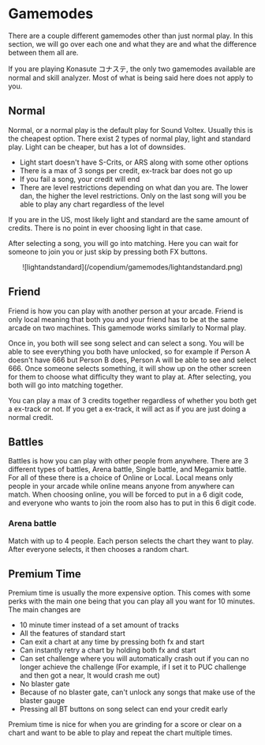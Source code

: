 
# Gamemodes
There are a couple different gamemodes other than just normal play. In this section, we will go over each one and what they are and what the difference between them all are.

<Callout>If you are playing Konasute コナステ, the only two gamemodes available are normal and skill analyzer. Most of what is being said here does not apply to you.</Callout>
## Normal
Normal, or a normal play is the default play for Sound Voltex. Usually this is
the cheapest option. There exist 2 types of normal play, light and standard
play. Light can be cheaper, but has a lot of downsides. 
- Light start doesn't have S-Crits, or ARS along with some other options
- There is a max of 3 songs per credit, ex-track bar does not go up
- If you fail a song, your credit will end
- There are level restrictions depending on what dan you are. The lower dan, the higher the level restrictions. Only on the last song will you be able to play any chart regardless of the level

If you are in the US, most likely light and standard are the same amount of credits. There is no point in ever choosing light in that case.

After selecting a song, you will go into matching. Here you can wait for someone to join you or just skip by pressing both FX buttons.
<br/>
<center>
![lightandstandard](/copendium/gamemodes/lightandstandard.png)
</center>

## Friend
Friend is how you can play with another person at your arcade. Friend is only
local meaning that both you and your friend has to be at the same arcade on two
machines. This gamemode works similarly to Normal play. 

Once in, you both will see song select and can select a song. You will be able to 
see everything you both have unlocked, so for example if Person A doesn't have 666 
but Person B does, Person A will be able to see and select 666. Once someone
selects something, it will show up on the other screen for them to choose what
difficulty they want to play at. After selecting, you both will go into matching
together. 

You can play a max of 3 credits together regardless of whether you both get a ex-track or not. If you get a ex-track, it will act as if you are just doing a normal credit.

## Battles
Battles is how you can play with other people from anywhere. There are 3
different types of battles, Arena battle, Single battle, and Megamix battle. For
all of these there is a choice of Online or Local. Local means only people in
your arcade while online means anyone from anywhere can match. When choosing
online, you will be forced to put in a 6 digit code, and everyone who wants to
join the room also has to put in this 6 digit code.

### Arena battle
Match with up to 4 people. Each person selects the chart they want to play. After everyone selects, it then chooses a random chart. 

## Premium Time
Premium time is usually the more expensive option. This comes with some perks with the main one being that you can play all you want for 10 minutes. The main changes are
- 10 minute timer instead of a set amount of tracks
- All the features of standard start
- Can exit a chart at any time by pressing both fx and start
- Can instantly retry a chart by holding both fx and start
- Can set challenge where you will automatically crash out if you can no longer achieve the challenge (For example, if I set it to PUC challenge and then got a near, It would crash me out)
- No blaster gate
- Because of no blaster gate, can't unlock any songs that make use of the blaster gauge
- Pressing all BT buttons on song select can end your credit early

Premium time is nice for when you are grinding for a score or clear on a chart and want to be able to play and repeat the chart multiple times.




